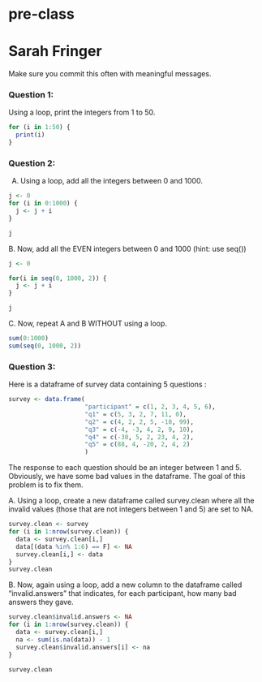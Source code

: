 # pre-class
# Sarah Fringer

Make sure you commit this often with meaningful messages. 




### Question 1:

Using a loop, print the integers from 1 to 50. 

```r
for (i in 1:50) {
  print(i)
}
```


### Question 2:

A.  Using a loop, add all the integers between 0 and 1000.

```r
j <- 0
for (i in 0:1000) {
  j <- j + i
}

j
```


B. Now, add all the EVEN integers between 0 and 1000 (hint: use seq())

```r
j <- 0

for(i in seq(0, 1000, 2)) {
  j <- j + i
}

j
```


C. Now, repeat A and B WITHOUT using a loop.

```r
sum(0:1000)
sum(seq(0, 1000, 2))
```


### Question 3:

Here is a dataframe of survey data containing 5 questions :

```r
survey <- data.frame(
                     "participant" = c(1, 2, 3, 4, 5, 6),
                     "q1" = c(5, 3, 2, 7, 11, 0),
                     "q2" = c(4, 2, 2, 5, -10, 99),
                     "q3" = c(-4, -3, 4, 2, 9, 10),
                     "q4" = c(-30, 5, 2, 23, 4, 2),
                     "q5" = c(88, 4, -20, 2, 4, 2)
                     )
```
The response to each question should be an integer between 1 and 5. Obviously, we have some bad values in the dataframe. The goal of this problem is to fix them.

A. Using a loop, create a new dataframe called survey.clean where all the invalid values (those that are not integers between 1 and 5) are set to NA.

```r
survey.clean <- survey
for (i in 1:nrow(survey.clean)) {
  data <- survey.clean[i,]
  data[(data %in% 1:6) == F] <- NA
  survey.clean[i,] <- data
}
survey.clean
```


B. Now, again using a loop, add a new column to the dataframe called “invalid.answers” that indicates, for each participant, how many bad answers they gave.

```r
survey.clean$invalid.answers <- NA
for (i in 1:nrow(survey.clean)) {
  data <- survey.clean[i,]
  na <- sum(is.na(data)) - 1
  survey.clean$invalid.answers[i] <- na
}

survey.clean
```





